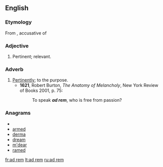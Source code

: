 ==English==

===Etymology===
From {{etyl|la|en}} {{term|ad||lang=la|to}} {{term|rem||lang=la}}, accusative of {{term|res||lang=la|matter}}

===Adjective===
{{en-adj|-}}

# Pertinent; relevant.

===Adverb===
{{en-adv|-}}

# [[pertinently|Pertinently]]; to the purpose.
#*'''1621''', Robert Burton, ''The Anatomy of Melancholy'', New York Review of Books 2001, p. 75:
#*:To speak '''''ad rem''''', who is free from passion?

===Anagrams===
* {{alphagram|ademr}}
* [[armed#English|armed]]
* [[derma#English|derma]]
* [[dream#English|dream]]
* [[m'dear#English|m'dear]]
* [[ramed#English|ramed]]


[[fr:ad rem]]
[[lt:ad rem]]
[[ru:ad rem]]